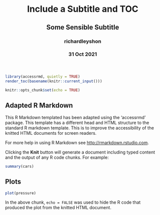 
<html lang="en">
<header>
  <meta charset="utf-8"/>
  <title>Include a Subtitle and TOC</title>
  <h1 class="title toc-ignore">Include a Subtitle and TOC</h1>
  <h2 class="subtitle toc-ignore">Some Sensible Subtitle</h2>
  <h3 class="author toc-ignore">richardleyshon</h3>
  <h3 class="date toc-ignore">31 Oct 2021</h3>
</header>
<body>
```r
library(accessrmd, quietly = TRUE)
render_toc(basename(knitr::current_input()))
```

```r
knitr::opts_chunk$set(echo = TRUE)
```
  
## Adapted R Markdown

This R Markdown templated has been adapted using the 'accessrmd' package. This
template has a different head and HTML structure to the standard R markdown
template. This is to improve the accessibility of the knitted HTML documents for
screen readers.

For more help in using R Markdown see <http://rmarkdown.rstudio.com>.

Clicking the **Knit** button will generate a document including typed content
and the output of any R code chunks. For example:
    
```r
summary(cars)
```

## Plots
  
```r
plot(pressure)
```

In the above chunk, `echo = FALSE` was used to hide the R code that produced the
plot from the knitted HTML document.</body>
</html>

